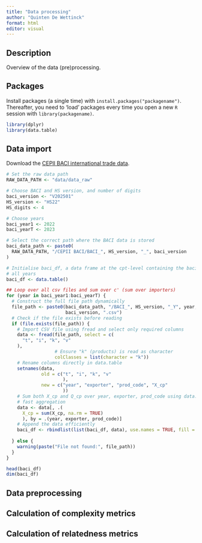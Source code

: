```yaml
---
title: "Data processing"
author: "Quinten De Wettinck"
format: html
editor: visual
---
```


## Description

Overview of the data (pre)processing.

## Packages

Install packages (a single time) with `install.packages("packagename")`. Thereafter, you need to 'load' packages every time you open a new `R` session with `library(packagename)`.

```r
library(dplyr)
library(data.table)
```

## Data import

Download the [CEPII BACI international trade data](https://www.cepii.fr/CEPII/en/bdd_modele/bdd_modele_item.asp?id=37).


```r
# Set the raw data path
RAW_DATA_PATH <- "data/data_raw"

# Choose BACI and HS version, and number of digits
baci_version <- "V202501"
HS_version <- "HS22"
HS_digits <- 4

# Choose years
baci_year1 <- 2022
baci_yearT <- 2023

# Select the correct path where the BACI data is stored
baci_data_path <- paste0(
  RAW_DATA_PATH, "/CEPII BACI/BACI_", HS_version, "_", baci_version
)

# Initialise baci_df, a data frame at the cpt-level containing the baci for 
# all years
baci_df <- data.table()

## Loop over all csv files and sum over c' (sum over importers)
for (year in baci_year1:baci_yearT) {
  # Construct the full file path dynamically
  file_path <- paste0(baci_data_path, "/BACI_", HS_version, "_Y", year, "_", 
                      baci_version, ".csv")
  # Check if the file exists before reading
  if (file.exists(file_path)) {
    # Import CSV file using fread and select only required columns
    data <- fread(file_path, select = c(
      "t", "i", "k", "v"
    ), 
                  # Ensure "k" (products) is read as character
                  colClasses = list(character = "k"))  
    # Rename columns directly in data.table
    setnames(data, 
             old = c("t", "i", "k", "v"
                     ), 
             new = c("year", "exporter", "prod_code", "X_cp"
                     ))
    # Sum both X_cp and Q_cp over year, exporter, prod_code using data.table's 
    # fast aggregation
    data <- data[, .(
      X_cp = sum(X_cp, na.rm = TRUE)
      ), by = .(year, exporter, prod_code)]
    # Append the data efficiently
    baci_df <- rbindlist(list(baci_df, data), use.names = TRUE, fill = TRUE)
    
  } else {
    warning(paste("File not found:", file_path))
  }
}

head(baci_df)
dim(baci_df)
```

## Data preprocessing

## Calculation of complexity metrics

## Calculation of relatedness metrics
